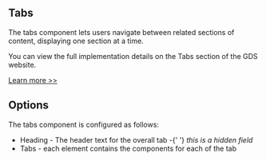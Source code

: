 
<Meta title="Components/Tabs/Information" />

<h2>Tabs</h2>

<p>
  The tabs component lets users navigate between related sections of content,
  displaying one section at a time.
</p>

<p>
  You can view the full implementation details on the Tabs section of the GDS
  website.
</p>

<a href="https://design-system.service.gov.uk/components/tabs/" target="_blank" rel="noreferrer">
  Learn more >>
</a>

<h2>Options</h2>

<p>The tabs component is configured as follows:</p>

<ul>
  <li>
    Heading - The header text for the overall tab -{' '}
    <i>this is a hidden field</i>
  </li>

  <li>Tabs - each element contains the components for each of the tab</li>
</ul>
